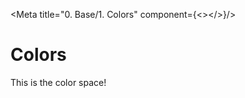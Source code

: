 
<Meta title="0. Base/1. Colors" component={<></>}/>

# Colors
This is the color space!

<ColorPalette>
  <ColorItem
    title="Black and White"
    colors={{
      White: 'var(--color-white)',
      black: 'var(--color-black)',
    }}
  />
</ColorPalette>
